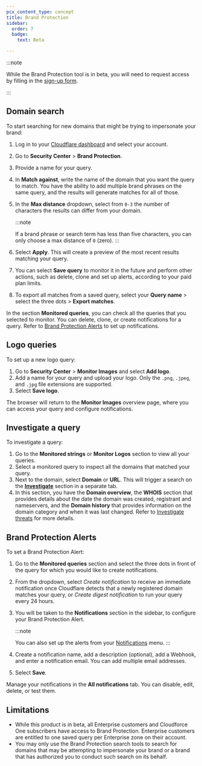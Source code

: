 ```yaml
---
pcx_content_type: concept
title: Brand Protection
sidebar:
  order: 7
  badge:
    text: Beta

---
```



:::note


While the Brand Protection tool is in beta, you will need to request access by filling in the [sign-up form](http://cloudflare.com/lp/brandprotection).


:::

<Render file="brand-protection-definition" />

## Domain search

To start searching for new domains that might be trying to impersonate your brand:

1. Log in to your [Cloudflare dashboard](https://dash.cloudflare.com/) and select your account.

2. Go to **Security Center** > **Brand Protection**.

3. Provide a name for your query.

4. In **Match against**, write the name of the domain that you want the query to match. You have the ability to add multiple brand phrases on the same query, and the results will generate matches for all of those.

5. In the **Max distance** dropdown, select from `0-3` the number of characters the results can differ from your domain.

   :::note

   If a brand phrase or search term has less than five characters, you can only choose a max distance of `0` (zero).
   :::

6. Select **Apply**. This will create a preview of the most recent results matching your query.

7. You can select **Save query** to monitor it in the future and perform other actions, such as delete, clone and set up alerts, according to your paid plan limits.

8. To export all matches from a saved query, select your **Query name** > select the three dots > **Export matches**.

In the section **Monitored queries**, you can check all the queries that you selected to monitor. You can delete, clone, or create notifications for a query. Refer to [Brand Protection Alerts](#brand-protection-alerts) to set up notifications.

## Logo queries

To set up a new logo query:

1. Go to **Security Center** > **Monitor Images** and select **Add logo**.
2. Add a name for your query and upload your logo. Only the `.png`, `.jpeg`, and `.jpg` file extensions are supported.
3. Select **Save logo**.

The browser will return to the **Monitor Images** overview page, where you can access your query and configure notifications.

## Investigate a query

To investigate a query:

1. Go to the **Monitored strings** or **Monitor Logos** section to view all your queries.
2. Select a monitored query to inspect all the domains that matched your query.
3. Next to the domain, select **Domain** or **URL**. This will trigger a search on the [**Investigate**](/security-center/investigate/) section in a separate tab.
4. In this section, you have the **Domain overview**, the **WHOIS** section that provides details about the date the domain was created, registrant and nameservers, and the **Domain history** that provides information on the domain category and when it was last changed. Refer to [Investigate threats](/security-center/investigate/investigate-threats/) for more details.

## Brand Protection Alerts

<Render file="brand-protection-alerts" />

<AvailableNotifications product="Security Center" />

To set a Brand Protection Alert:

1. Go to the **Monitored queries** section and select the three dots in front of the query for which you would like to create notifications.

2. From the dropdown, select *Create notification* to receive an immediate notification once Cloudflare detects that a newly registered domain matches your query, or *Create digest notification* to run your query every 24 hours.

3. You will be taken to the **Notifications** section in the sidebar, to configure your Brand Protection Alert.

   :::note

   You can also set up the alerts from your [Notifications](/notifications/) menu.
   :::

4. Create a notification name, add a description (optional), add a Webhook, and enter a notification email. You can add multiple email addresses.

5. Select **Save**.

Manage your notifications in the **All notifications** tab. You can disable, edit, delete, or test them.

## Limitations

* While this product is in beta, all Enterprise customers and Cloudforce One subscribers have access to Brand Protection. Enterprise customers are entitled to one saved query per Enterprise zone on their account.
* You may only use the Brand Protection search tools to search for domains that may be attempting to impersonate your brand or a brand that has authorized you to conduct such search on its behalf.
